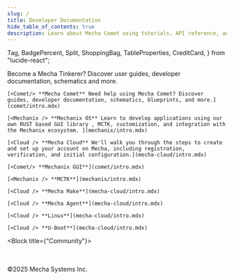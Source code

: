 ```yaml
---
slug: /
title: Developer Documentation
hide_table_of_contents: true
description: Learn about Mecha Comet using tutorials, API reference, and developer guides.
---
```


<style>
  {`
    /* Hack to prevent overflow, not possible to have it on other pages due to position sticky used in TOC */
    main .container {
        position: relative;
        overflow: hidden;
    }
`}
</style>



  Tag,
  BadgePercent,
  Split,
  ShoppingBag,
  TableProperties,
  CreditCard,
} from "lucide-react";


Become a Mecha Tinkerer? Discover user guides, developer documentation, schematics and more.

<Block>

<CardGrid>

    [<Comet/> **Mecha Comet** Need help using Mecha Comet? Discover guides, developer documentation, schematics, blueprints, and more.](comet/intro.mdx)

    [<Mechanix /> **Mechanix OS** Learn to develop applications using our own RUST based GUI library , MCTK, customization, and integration with the Mechanix ecosystem. ](mechanix/intro.mdx)

    [<Cloud /> **Mecha Cloud** We'll walk you through the steps to create and set up your account on Mecha, including registration, verification, and initial configuration.](mecha-cloud/intro.mdx)

</CardGrid>

</Block>

<Block title="Open Source Projects" direction="vertical">

<CardGrid>

    [<Comet/> **Mechanix GUI**](comet/intro.mdx)

    [<Mechanix /> **MCTK**](mechanix/intro.mdx)

    [<Cloud /> **Mecha Make**](mecha-cloud/intro.mdx)

    [<Cloud /> **Mecha Agent**](mecha-cloud/intro.mdx)

    [<Cloud /> **Linux**](mecha-cloud/intro.mdx)
    
    [<Cloud /> **U-Boot**](mecha-cloud/intro.mdx)

</CardGrid>

</Block>



<Block title={"Community"}>
  <Apps />
</Block>

<br/>
<br/>
©2025 Mecha Systems Inc.